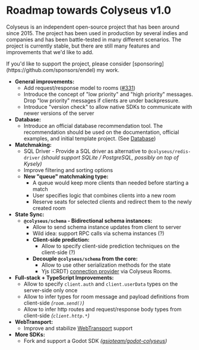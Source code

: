 
# Roadmap towards Colyseus v1.0

Colyseus is an independent open-source project that has been around since 2015. The project has been used in production by several indies and companies and has been battle-tested in many different scenarios. The project is currently stable, but there are still many features and improvements that we'd like to add.

<Callout type="info">
    If you'd like to support the project, please consider [sponsoring](https://github.com/sponsors/endel) my work.
</Callout>

- **General improvements:**
    - Add request/response model to rooms ([#331](https://github.com/colyseus/colyseus/issues/331))
    - Introduce the concept of "low priority" and "high priority" messages. Drop "low priority" messages if clients are under backpressure.
    - Introduce "version check" to allow native SDKs to communicate with newer versions of the server
- **Database:**
    - Introduce an official database recommendation tool. The recommendation should be used on the documentation, official examples, and initial template project. (See [<DatabaseIcon/> Database](/database))
- **Matchmaking:**
    - SQL Driver - Provide a SQL driver as alternative to `@colyseus/redis-driver` _(should support SQLite / PostgreSQL, possibly on top of Kysely)_
    - Improve filtering and sorting options
    - **New "queue" matchmaking type:**
        - A queue would keep more clients than needed before starting a match
        - User specifies logic that combines clients into a new room
        - Reserve seats for selected clients and redirect them to the newly created room
- **State Sync:**
    - **`@colyseus/schema` - Bidirectional schema instances:**
        - Allow to send schema instance updates from client to server
        - Wild idea: support RPC calls via schema instances (?)
        - **Client-side prediction:**
            - Allow to specify client-side prediction techniques on the client-side (?)
        - **Decouple `@colyseus/schema` from the core:**
            - Allow to use other serialization methods for the state
            - Yjs (CRDT) [connection provider](https://docs.yjs.dev/ecosystem/connection-provider) via Colyseus Rooms.
- **Full-stack + TypeScript Improvements:**
    - Allow to specify `client.auth` and `client.userData` types on the server-side only once
    - Allow to infer types for room message and payload definitions from client-side _(`room.send()`)_
    - Allow to infer http routes and request/response body types from client-side _(`client.http.*`)_
- **WebTransport:**
    - Improve and stabilize [WebTransport](/server/transport/webtransport) support
- **More SDKs:**
    - Fork and support a Godot SDK _([gsioteam/godot-colyseus](https://github.com/gsioteam/godot-colyseus))_